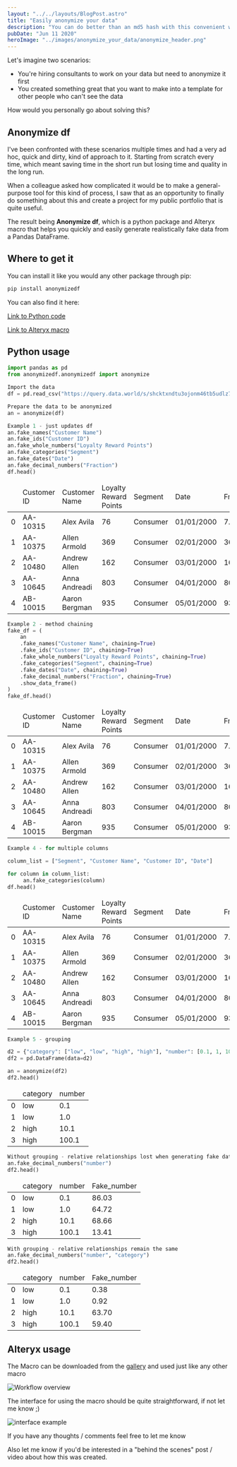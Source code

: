 ```yaml
---
layout: "../../layouts/BlogPost.astro"
title: "Easily anonymize your data"
description: "You can do better than an md5 hash with this convenient way to anonymize your data while keeping analytical relationships"
pubDate: "Jun 11 2020"
heroImage: "../images/anonymize_your_data/anonymize_header.png"
---
```


Let's imagine two scenarios:
- You're hiring consultants to work on your data but need to anonymize it first
- You created something great that you want to make into a template for other people who can't see the data

How would you personally go about solving this?

## Anonymize df

I've been confronted with these scenarios multiple times and had a very ad hoc, quick and dirty, kind of approach to it.
Starting from scratch every time, which meant saving time in the short run but losing time and quality in the long run.

When a colleague asked how complicated it would be to make a general-purpose tool for this kind of process, I saw that as an opportunity to finally do something about this and create a project for my public portfolio that is quite useful.  

The result being **Anonymize df**, which is a python package and Alteryx macro that helps you quickly and easily generate realistically
fake data from a Pandas DataFrame.


## Where to get it

You can install it like you would any other package through pip:

```bash
pip install anonymizedf
```

You can also find it here:

[Link to Python code](https://github.com/AlexFrid/anonymizedf)

[Link to Alteryx macro](https://gallery.alteryx.com/#!app/anonymize-df-macro/5ee240928a933711005b527a)


## Python usage

```python
import pandas as pd
from anonymizedf.anonymizedf import anonymize

Import the data
df = pd.read_csv("https://query.data.world/s/shcktxndtu3ojonm46tb5udlz7sp3e")

Prepare the data to be anonymized
an = anonymize(df)
```

```python
Example 1 - just updates df
an.fake_names("Customer Name")
an.fake_ids("Customer ID")
an.fake_whole_numbers("Loyalty Reward Points")
an.fake_categories("Segment")
an.fake_dates("Date")
an.fake_decimal_numbers("Fraction")
df.head()
```

<table>
  <thead>
    <tr>
      <td></td>
      <td>Customer ID</td>
      <td>Customer Name</td>
      <td>Loyalty Reward Points</td>
      <td>Segment</td>
      <td>Date</td>
      <td>Fraction</td>
      <td>Fake_Customer Name</td>
      <td>Fake_Customer ID</td>
      <td>Fake_Loyalty Reward Points</td>
      <td>Fake_Segment</td>
      <td>Fake_Date</td>
      <td>Fake_Fraction</td>
    </tr>
  </thead>
  <tbody>
    <tr>
      <td>0</td>
      <td>AA-10315</td>
      <td>Alex Avila</td>
      <td>76</td>
      <td>Consumer</td>
      <td>01/01/2000</td>
      <td>7.6</td>
      <td>Anne Briggs</td>
      <td>FYKP18464993584790</td>
      <td>715</td>
      <td>Segment 1</td>
      <td>1988-02-21</td>
      <td>81.70</td>
    </tr>
    <tr>
      <td>1</td>
      <td>AA-10375</td>
      <td>Allen Armold</td>
      <td>369</td>
      <td>Consumer</td>
      <td>02/01/2000</td>
      <td>36.9</td>
      <td>Kathryn Poole-Owens</td>
      <td>KQLT34683822176548</td>
      <td>305</td>
      <td>Segment 1</td>
      <td>2012-01-21</td>
      <td>49.64</td>
    </tr>
    <tr>
      <td>2</td>
      <td>AA-10480</td>
      <td>Andrew Allen</td>
      <td>162</td>
      <td>Consumer</td>
      <td>03/01/2000</td>
      <td>16.2</td>
      <td>Dorothy Knight-Smith</td>
      <td>KEKQ23089097589905</td>
      <td>723</td>
      <td>Segment 1</td>
      <td>2017-12-05</td>
      <td>45.49</td>
    </tr>
    <tr>
      <td>3</td>
      <td>AA-10645</td>
      <td>Anna Andreadi</td>
      <td>803</td>
      <td>Consumer</td>
      <td>04/01/2000</td>
      <td>80.3</td>
      <td>Dr. Dennis Lowe</td>
      <td>JUFR80046496812327</td>
      <td>503</td>
      <td>Segment 1</td>
      <td>1993-08-19</td>
      <td>43.85</td>
    </tr>
    <tr>
      <td>4</td>
      <td>AB-10015</td>
      <td>Aaron Bergman</td>
      <td>935</td>
      <td>Consumer</td>
      <td>05/01/2000</td>
      <td>93.5</td>
      <td>Joan Read</td>
      <td>ZLEK68784141425071</td>
      <td>103</td>
      <td>Segment 1</td>
      <td>2018-10-26</td>
      <td>65.30</td>
    </tr>
  </tbody>
</table>


```python
Example 2 - method chaining
fake_df = (
    an
    .fake_names("Customer Name", chaining=True)
    .fake_ids("Customer ID", chaining=True)
    .fake_whole_numbers("Loyalty Reward Points", chaining=True)
    .fake_categories("Segment", chaining=True)
    .fake_dates("Date", chaining=True)
    .fake_decimal_numbers("Fraction", chaining=True)
    .show_data_frame()
)
fake_df.head()
```


<table>
  <thead>
    <tr>
      <td></td>
      <td>Customer ID</td>
      <td>Customer Name</td>
      <td>Loyalty Reward Points</td>
      <td>Segment</td>
      <td>Date</td>
      <td>Fraction</td>
      <td>Fake_Customer Name</td>
      <td>Fake_Customer ID</td>
      <td>Fake_Loyalty Reward Points</td>
      <td>Fake_Segment</td>
      <td>Fake_Date</td>
      <td>Fake_Fraction</td>
    </tr>
  </thead>
  <tbody>
    <tr>
      <td>0</td>
      <td>AA-10315</td>
      <td>Alex Avila</td>
      <td>76</td>
      <td>Consumer</td>
      <td>01/01/2000</td>
      <td>7.6</td>
      <td>Matthew Elliott</td>
      <td>KQPQ33621304584922</td>
      <td>62</td>
      <td>Segment 1</td>
      <td>2011-05-24</td>
      <td>96.96</td>
    </tr>
    <tr>
      <td>1</td>
      <td>AA-10375</td>
      <td>Allen Armold</td>
      <td>369</td>
      <td>Consumer</td>
      <td>02/01/2000</td>
      <td>36.9</td>
      <td>Lynne Harding</td>
      <td>CLAA15849783691822</td>
      <td>494</td>
      <td>Segment 1</td>
      <td>2000-10-14</td>
      <td>20.78</td>
    </tr>
    <tr>
      <td>2</td>
      <td>AA-10480</td>
      <td>Andrew Allen</td>
      <td>162</td>
      <td>Consumer</td>
      <td>03/01/2000</td>
      <td>16.2</td>
      <td>Dr. Molly Holmes</td>
      <td>VTWU51877283324210</td>
      <td>383</td>
      <td>Segment 1</td>
      <td>1994-01-30</td>
      <td>66.87</td>
    </tr>
    <tr>
      <td>3</td>
      <td>AA-10645</td>
      <td>Anna Andreadi</td>
      <td>803</td>
      <td>Consumer</td>
      <td>04/01/2000</td>
      <td>80.3</td>
      <td>Mr. Frederick Price</td>
      <td>MVFX95041828905565</td>
      <td>82</td>
      <td>Segment 1</td>
      <td>2000-01-11</td>
      <td>25.77</td>
    </tr>
    <tr>
      <td>4</td>
      <td>AB-10015</td>
      <td>Aaron Bergman</td>
      <td>935</td>
      <td>Consumer</td>
      <td>05/01/2000</td>
      <td>93.5</td>
      <td>Dean Davies</td>
      <td>CRXZ11641101775380</td>
      <td>786</td>
      <td>Segment 1</td>
      <td>1996-08-19</td>
      <td>38.32</td>
    </tr>
  </tbody>
</table>


```python
Example 4 - for multiple columns

column_list = ["Segment", "Customer Name", "Customer ID", "Date"]

for column in column_list:
     an.fake_categories(column)
df.head()
```

<table>
  <thead>
    <tr>
      <td></td>
      <td>Customer ID</td>
      <td>Customer Name</td>
      <td>Loyalty Reward Points</td>
      <td>Segment</td>
      <td>Date</td>
      <td>Fraction</td>
      <td>Fake_Customer Name</td>
      <td>Fake_Customer ID</td>
      <td>Fake_Loyalty Reward Points</td>
      <td>Fake_Segment</td>
      <td>Fake_Date</td>
      <td>Fake_Fraction</td>
    </tr>
  </thead>
  <tbody>
    <tr>
      <td>0</td>
      <td>AA-10315</td>
      <td>Alex Avila</td>
      <td>76</td>
      <td>Consumer</td>
      <td>01/01/2000</td>
      <td>7.6</td>
      <td>Customer Name 1</td>
      <td>Customer ID 1</td>
      <td>62</td>
      <td>Segment 1</td>
      <td>Date 1</td>
      <td>96.96</td>
    </tr>
    <tr>
      <td>1</td>
      <td>AA-10375</td>
      <td>Allen Armold</td>
      <td>369</td>
      <td>Consumer</td>
      <td>02/01/2000</td>
      <td>36.9</td>
      <td>Customer Name 2</td>
      <td>Customer ID 2</td>
      <td>494</td>
      <td>Segment 1</td>
      <td>Date 2</td>
      <td>20.78</td>
    </tr>
    <tr>
      <td>2</td>
      <td>AA-10480</td>
      <td>Andrew Allen</td>
      <td>162</td>
      <td>Consumer</td>
      <td>03/01/2000</td>
      <td>16.2</td>
      <td>Customer Name 3</td>
      <td>Customer ID 3</td>
      <td>383</td>
      <td>Segment 1</td>
      <td>Date 3</td>
      <td>66.87</td>
    </tr>
    <tr>
      <td>3</td>
      <td>AA-10645</td>
      <td>Anna Andreadi</td>
      <td>803</td>
      <td>Consumer</td>
      <td>04/01/2000</td>
      <td>80.3</td>
      <td>Customer Name 4</td>
      <td>Customer ID 4</td>
      <td>82</td>
      <td>Segment 1</td>
      <td>Date 4</td>
      <td>25.77</td>
    </tr>
    <tr>
      <td>4</td>
      <td>AB-10015</td>
      <td>Aaron Bergman</td>
      <td>935</td>
      <td>Consumer</td>
      <td>05/01/2000</td>
      <td>93.5</td>
      <td>Customer Name 5</td>
      <td>Customer ID 5</td>
      <td>786</td>
      <td>Segment 1</td>
      <td>Date 5</td>
      <td>38.32</td>
    </tr>
  </tbody>
</table>


```python
Example 5 - grouping

d2 = {"category": ["low", "low", "high", "high"], "number": [0.1, 1, 10.1, 100.1]}
df2 = pd.DataFrame(data=d2)

an = anonymize(df2)
df2.head()
```

<table>
  <thead>
    <tr>
      <td></td>
      <td>category</td>
      <td>number</td>
    </tr>
  </thead>
  <tbody>
    <tr>
      <td>0</td>
      <td>low</td>
      <td>0.1</td>
    </tr>
    <tr>
      <td>1</td>
      <td>low</td>
      <td>1.0</td>
    </tr>
    <tr>
      <td>2</td>
      <td>high</td>
      <td>10.1</td>
    </tr>
    <tr>
      <td>3</td>
      <td>high</td>
      <td>100.1</td>
    </tr>
  </tbody>
</table>


```python
Without grouping - relative relationships lost when generating fake data
an.fake_decimal_numbers("number")
df2.head()
```


<table>
  <thead>
    <tr>
      <td></td>
      <td>category</td>
      <td>number</td>
      <td>Fake_number</td>
    </tr>
  </thead>
  <tbody>
    <tr>
      <td>0</td>
      <td>low</td>
      <td>0.1</td>
      <td>86.03</td>
    </tr>
    <tr>
      <td>1</td>
      <td>low</td>
      <td>1.0</td>
      <td>64.72</td>
    </tr>
    <tr>
      <td>2</td>
      <td>high</td>
      <td>10.1</td>
      <td>68.66</td>
    </tr>
    <tr>
      <td>3</td>
      <td>high</td>
      <td>100.1</td>
      <td>13.41</td>
    </tr>
  </tbody>
</table>


```python
With grouping - relative relationships remain the same
an.fake_decimal_numbers("number", "category")
df2.head()
```


<table>
  <thead>
    <tr>
      <td></td>
      <td>category</td>
      <td>number</td>
      <td>Fake_number</td>
    </tr>
  </thead>
  <tbody>
    <tr>
      <td>0</td>
      <td>low</td>
      <td>0.1</td>
      <td>0.38</td>
    </tr>
    <tr>
      <td>1</td>
      <td>low</td>
      <td>1.0</td>
      <td>0.92</td>
    </tr>
    <tr>
      <td>2</td>
      <td>high</td>
      <td>10.1</td>
      <td>63.70</td>
    </tr>
    <tr>
      <td>3</td>
      <td>high</td>
      <td>100.1</td>
      <td>59.40</td>
    </tr>
  </tbody>
</table>


## Alteryx usage


The Macro can be downloaded from the [gallery](https://gallery.alteryx.com/#!app/anonymize-df-macro/5ee240928a933711005b527a) and used just like any other macro

![Workflow overview](../images/anonymize_your_data/anon_workflow_example.png)


The interface for using the macro should be quite straightforward, if not let me know ;)

![interface example](../images/anonymize_your_data/anon_interface_example.png)


If you have any thoughts / comments feel free to let me know

Also let me know if you'd be interested in a "behind the scenes" post / video about how this was created.